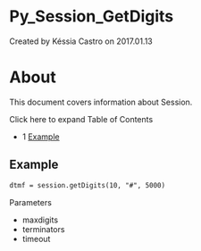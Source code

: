 
# Py_Session_GetDigits 

 Created by  Késsia Castro on 2017.01.13

# About

This document covers information about Session.

Click here to expand Table of Contents

* 1 [Example](#example)

## Example

```xml
dtmf = session.getDigits(10, "#", 5000)
```

Parameters

* maxdigits
* terminators
* timeout


